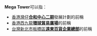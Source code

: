 '''Mega Tower'''可以指：
* [[香港|香港]][[灣仔|灣仔]]'''[[合和中心二期|合和中心二期]]'''發展計劃的前稱
* [[香港|香港]][[西九龍|西九龍]]'''[[環球貿易廣場|環球貿易廣場]]'''的前稱
* [[台灣|台灣]][[新北市|新北市]][[板橋區_(台灣)|板橋區]]'''[[遠東百貨企業總部|遠東百貨企業總部]]'''的前稱

{{disambig|Cat=非中文名稱建築物消歧義}}